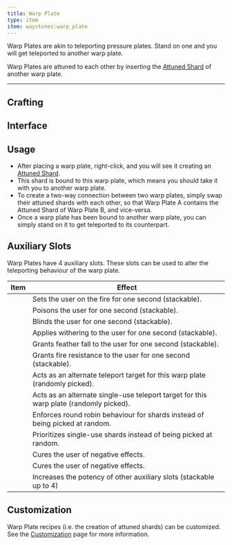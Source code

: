 ```yaml
---
title: Warp Plate
type: item
item: waystones:warp_plate
---
```


Warp Plates are akin to teleporting pressure plates. Stand on one and you will get teleported to another warp plate. 

Warp Plates are attuned to each other by inserting the [Attuned Shard](attuned_shard) of another warp plate.

---

## Crafting

<CraftingRecipe recipe="waystones:warp_plate"/>

## Interface

<InterfaceScreen name="Warp Plate Screen" screen={warpPlateImage.src}>
<InterfaceArea x={156} y={86} width={40} height={40} name="Shard Slot" color="aqua"/>
<InterfaceArea x={248} y={6} width={98} height={24} name="Identifying Runes" color="yellow"/>
<InterfaceArea x={12} y={204} width={328} height={112} name="Player Inventory" color="purple"/>
<InterfaceArea x={12} y={320} width={328} height={40} name="Player Hotbar" color="purple"/>
<InterfaceArea x={100} y={86} width={40} height={40} name="Auxiliary Slots" color="orange"/>
<InterfaceArea x={212} y={86} width={40} height={40} name="Auxiliary Slots" color="orange"/>
<InterfaceArea x={156} y={30} width={40} height={40} name="Auxiliary Slots" color="orange"/>
<InterfaceArea x={156} y={142} width={40} height={40} name="Auxiliary Slots" color="orange"/>
</InterfaceScreen>

## Usage

- After placing a warp plate, right-click, and you will see it creating an [Attuned Shard](attuned_shard).
- This shard is bound to this warp plate, which means you should take it with you to another warp plate.
- To create a two-way connection between two warp plates, simply swap their attuned shards with each other, so that Warp Plate A contains the
Attuned Shard of Warp Plate B, and vice-versa.
- Once a warp plate has been bound to another warp plate, you can simply stand on it to get teleported to its counterpart.

## Auxiliary Slots

Warp Plates have 4 auxiliary slots. These slots can be used to alter the teleporting behaviour of the warp plate.

|Item|Effect|
|---|---|
|<MinecraftItem item="minecraft:blaze_powder" />|Sets the user on the fire for one second (stackable).|
|<MinecraftItem item="minecraft:poisonous_potato" />|Poisons the user for one second (stackable).|
|<MinecraftItem item="minecraft:ink_sac" />|Blinds the user for one second (stackable).|
|<MinecraftItem item="minecraft:wither_rose" />|Applies withering to the user for one second (stackable).|
|<MinecraftItem item="minecraft:feather" />|Grants feather fall to the user for one second (stackable).|
|<MinecraftItem item="minecraft:magma_cream" />|Grants fire resistance to the user for one second (stackable).|
|<MinecraftItem item="waystones:attuned_shard" />|Acts as an alternate teleport target for this warp plate (randomly picked).|
|<MinecraftItem item="waystones:crumbling_attuned_shard" />|Acts as an alternate single-use teleport target for this warp plate (randomly picked).|
|<MinecraftItem item="minecraft:nether_quartz" />|Enforces round robin behaviour for shards instead of being picked at random.|
|<MinecraftItem item="minecraft:spider_eye" />|Prioritizes single-use shards instead of being picked at random.|
|<MinecraftItem item="minecraft:milk_bucket" />|Cures the user of negative effects.|
|<MinecraftItem item="minecraft:honey_block" />|Cures the user of negative effects.|
|<MinecraftItem item="minecraft:diamond" />|Increases the potency of other auxiliary slots (stackable up to 4)|

## Customization

Warp Plate recipes (i.e. the creation of attuned shards) can be customized. See the [Customization](customization#changing-the-attuned-shard-recipe) page for more information.